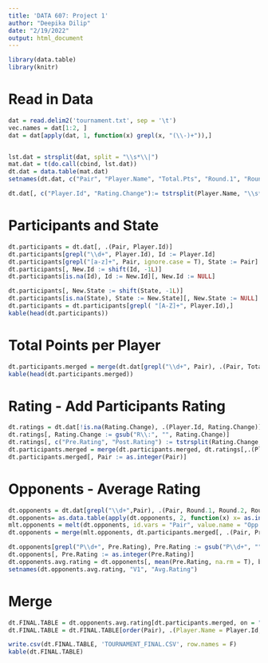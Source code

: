 ```yaml
---
title: 'DATA 607: Project 1'
author: "Deepika Dilip"
date: "2/19/2022"
output: html_document
---
```


```r
library(data.table)
library(knitr)
```

# Read in Data 
```r
dat = read.delim2('tournament.txt', sep = '\t')
vec.names = dat[1:2, ]
dat = dat[apply(dat, 1, function(x) grepl(x, "(\\-)+")),]


lst.dat = strsplit(dat, split = "\\s*\\|")
mat.dat = t(do.call(cbind, lst.dat))
dt.dat = data.table(mat.dat)
setnames(dt.dat, c("Pair", "Player.Name", "Total.Pts", "Round.1", "Round.2", "Round.3", "Round.4", "Round.5", "Round.6", "Round.7"))

dt.dat[, c("Player.Id", "Rating.Change"):= tstrsplit(Player.Name, "\\s*\\/\\s*")]

```

# Participants and State
```r
dt.participants = dt.dat[, .(Pair, Player.Id)]
dt.participants[grepl("\\d+", Player.Id), Id := Player.Id]
dt.participants[grepl("[a-z]+", Pair, ignore.case = T), State := Pair]
dt.participants[, New.Id := shift(Id, -1L)]
dt.participants[is.na(Id), Id := New.Id][, New.Id := NULL]

dt.participants[, New.State := shift(State, -1L)]
dt.participants[is.na(State), State := New.State][, New.State := NULL]
dt.participants = dt.participants[grepl( "[A-Z]+", Player.Id),]
kable(head(dt.participants))

```

# Total Points per Player
```r
dt.participants.merged = merge(dt.dat[grepl("\\d+", Pair), .(Pair, Total.Pts)], dt.participants, by = "Pair")
kable(head(dt.participants.merged))
```


# Rating - Add Participants Rating
```r
dt.ratings = dt.dat[!is.na(Rating.Change), .(Player.Id, Rating.Change)]
dt.ratings[, Rating.Change := gsub("R\\:", "", Rating.Change)]
dt.ratings[, c("Pre.Rating", "Post.Rating") := tstrsplit(Rating.Change, "\\s*\\->\\s*")]
dt.participants.merged = merge(dt.participants.merged, dt.ratings[,.(Player.Id, Pre.Rating)], by.x = "Id", by.y = "Player.Id")
dt.participants.merged[, Pair := as.integer(Pair)]
```


# Opponents  - Average Rating
```r
dt.opponents = dt.dat[grepl("\\d+",Pair), .(Pair, Round.1, Round.2, Round.3, Round.4, Round.5, Round.6, Round.7)]
dt.opponents= as.data.table(apply(dt.opponents, 2, function(x) x= as.integer(gsub("[A-Z]\\s*(\\d+)", "\\1", x))))
mlt.opponents = melt(dt.opponents, id.vars = "Pair", value.name = "Opp.Pair", variable.name = "Round")
dt.opponents = merge(mlt.opponents, dt.participants.merged[, .(Pair, Pre.Rating)], by.x = "Opp.Pair", by.y = "Pair")
```

```r
dt.opponents[grepl("P\\d+", Pre.Rating), Pre.Rating := gsub("P\\d+", "", Pre.Rating)]
dt.opponents[, Pre.Rating := as.integer(Pre.Rating)]
dt.opponents.avg.rating = dt.opponents[, mean(Pre.Rating, na.rm = T), by = "Pair"]
setnames(dt.opponents.avg.rating, "V1", "Avg.Rating")
```


# Merge
```r
dt.FINAL.TABLE = dt.opponents.avg.rating[dt.participants.merged, on = "Pair"]
dt.FINAL.TABLE = dt.FINAL.TABLE[order(Pair), .(Player.Name = Player.Id, State, Total.Pts, Pre.Rating, Avg.Rating)]

write.csv(dt.FINAL.TABLE, 'TOURNAMENT_FINAL.CSV', row.names = F)
kable(dt.FINAL.TABLE)

```